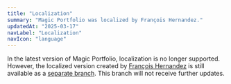 ```yaml
---
title: "Localization"
summary: "Magic Portfolio was localized by François Hernandez."
updatedAt: "2025-03-17"
navLabel: "Localization"
navIcon: "language"
---
```


In the latest version of Magic Portfolio, localization is no longer supported. However, the localized version created by [François Hernandez](https://github.com/francoishernandez) is still available as a [separate branch](https://github.com/once-ui-system/magic-portfolio/tree/localization-(Once-UI-0.4.2)). This branch will not receive further updates.